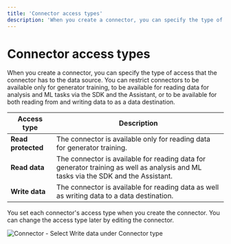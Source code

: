 ```yaml
---
title: 'Connector access types'
description: 'When you create a connector, you can specify the type of access that the connector has to the data source. You can restrict connectors to be available only for generator training, to be available for reading data for analysis and ML tasks via the SDK and the Assistant, or to be available for both reading from and writing data to as a data destination.'
---
```



# Connector access types

When you create a connector, you can specify the type of access that the connector has to the data source. You can restrict connectors to be available only for generator training, to be available for reading data for analysis and ML tasks via the SDK and the Assistant, or to be available for both reading from and writing data to as a data destination.

| Access type | Description |
| --- | --- |
| **Read protected** | The connector is available only for reading data for generator training. |
| **Read data** | The connector is available for reading data for generator training as well as analysis and ML tasks via the SDK and the Assistant. |
| **Write data** | The connector is available for reading data as well as writing data to a data destination. |

You set each connector's access type when you create the connector. You can change the access type later by editing the connector.

<Image
    src="/docimages/connectors/connector-access-types.webp"
    alt="Connector - Select Write data under Connector type"
    width={350}
    height={30}
/>
